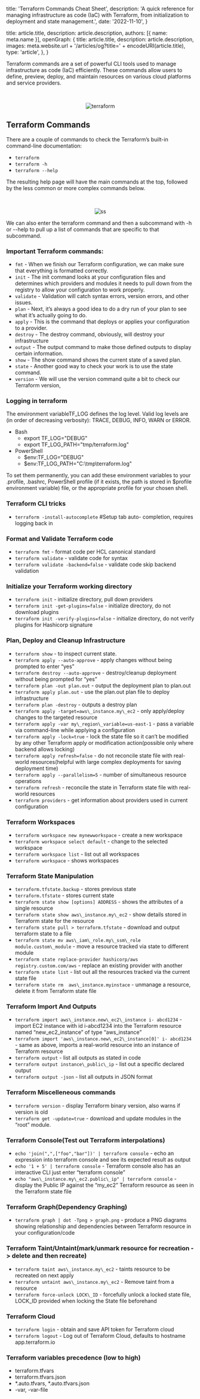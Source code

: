 

  title: 'Terraform Commands Cheat Sheet',
  description: 'A quick reference for managing infrastructure as code (IaC) with Terraform, from initialization to deployment and state management.',
  date: '2022-11-10',
}

  title: article.title,
  description: article.description,
  authors: [{ name: meta.name }],
  openGraph: {
    title: article.title,
    description: article.description,
    images: meta.website.url + '/articles/og?title=' + encodeURI(article.title),
    type: 'article',
  },
}



Terraform commands are a set of powerful CLI tools used to manage infrastructure as code (IaC) efficiently. These commands allow users to define, preview, deploy, and maintain resources on various cloud platforms and service providers.

<br />

<p align="center">
<img 
  src={terraform.src} 
  alt="terraform"
/>
</p>

## Terraform Commands 
There are a couple of commands to check the Terraform’s built-in command-line documentation: 

- ```terraform```
- ```terraform -h```
- ```terraform --help```

The resulting help page will have the main commands at the top, followed by the less common or more complex commands below. 

<br />

<p align="center">
<img 
  src="https://user-images.githubusercontent.com/59575502/201073861-56229fc4-e738-40b5-89ef-5d7d7bf7f0a8.jpeg"
  alt="ss"
/>
</p>


We can also enter the terraform command and then a subcommand with -h or --help to pull up a list of commands that are specific to that subcommand.  

### Important Terraform commands: 

- ```fmt``` - When we finish our Terraform configuration, we can make sure that everything is formatted correctly.
- ```init``` - The init command looks at your configuration files and determines which providers and modules it needs to pull down from the registry to allow your configuration to work properly. 
- ```validate``` - Validation will catch syntax errors, version errors, and other issues.
- ```plan``` - Next, it’s always a good idea to do a dry run of your plan to see what it’s actually going to do.
- ```apply``` - This is the command that deploys or applies your configuration to a provider. 
- ```destroy``` - The destroy command, obviously, will destroy your infrastructure
- ```output``` -  The output command to make those defined outputs to display certain information.
- ```show``` - The show command shows the current state of a saved plan.
- ```state``` - Another good way to check your work is to use the state command. 
- ```version``` - We will use the version command quite a bit to check our Terraform version,

### Logging in terraform
The environment variableTF_LOG defines the log level. Valid log levels are (in order of decreasing verbosity): TRACE, DEBUG, INFO, WARN or ERROR.

- Bash 
    - export TF_LOG="DEBUG"
    - export TF_LOG_PATH="tmp/terraform.log"
- PowerShell
    - $env:TF_LOG="DEBUG"
    - $env:TF_LOG_PATH="C:\tmp\terraform.log"

To set them permanently, you can add these environment variables to your .profile, .bashrc, PowerShell profile (if it exists, the path is stored in $profile environment variable) file, or the appropriate profile for your chosen shell.

### Terraform CLI tricks 

- ```terraform -install-autocomplete``` #Setup tab auto- completion, requires logging back in 

### Format and Validate Terraform code

- ```terraform fmt``` - format code per HCL canonical standard 
- ```terraform validate``` - validate code for syntax 
- ```terraform validate -backend=false``` - validate code skip backend validation 

### Initialize your Terraform working directory

- ```terraform init``` - initialize directory, pull down providers 
- ```terraform init -get-plugins=false``` - initialize directory, do not download plugins 
- ```terraform init -verify-plugins=false``` - initialize directory, do not verify plugins for Hashicorp signature 

### Plan, Deploy and Cleanup Infrastructure

- ```terraform show``` - to inspect current state.
- ```terraform apply --auto-approve``` - apply changes without being prompted to enter “yes” 
- ```terraform destroy --auto-approve``` - destroy/cleanup deployment without being prompted for “yes” 
- ```terraform plan -out plan.out``` - output the deployment plan to plan.out 
- ```terraform apply plan.out``` - use the plan.out plan file to deploy infrastructure 
- ```terraform plan -destroy``` - outputs a destroy plan 
- ```terraform apply -target=aws\_instance.my\_ec2``` - only apply/deploy changes to the targeted resource 
- ```terraform apply -var my\_region\_variable=us-east-1``` - pass a variable via command-line while applying a configuration 
- ```terraform apply -lock=true``` - lock the state file so it can’t be modified by any other Terraform apply or modification action(possible only where backend allows locking) 
- ```terraform apply refresh=false``` - do not reconcile state file with real-world resources(helpful with large complex deployments for saving deployment time) 
- ```terraform apply --parallelism=5``` - number of simultaneous resource operations 
- ```terraform refresh``` - reconcile the state in Terraform state file with real-world resources 
- ```terraform providers``` - get information about providers used in current configuration 

### Terraform Workspaces

- ```terraform workspace new mynewworkspace``` - create a new workspace 
- ```terraform workspace select default``` - change to the selected workspace 
- ```terraform workspace list``` - list out all workspaces
- ```terraform workspace``` - shows workspaces

### Terraform State Manipulation

- ```terraform.tfstate.backup``` - stores previous state
- ```terraform.tfstate``` - stores current state
- ```terraform state show [options] ADDRESS``` - shows the attributes of a single resource
- ```terraform state show aws\_instance.my\_ec2``` - show details stored in Terraform state for the resource 
- ```terraform state pull > terraform.tfstate``` - download and output terraform state to a file 
- ```terraform state mv aws\_iam\_role.my\_ssm\_role module.custom\_module``` - move a resource tracked via state to different module 
- ```terraform state replace-provider hashicorp/aws registry.custom.com/aws``` - replace an existing provider with another 
- ```terraform state list``` - list out all the resources tracked via the current state file 
- ```terraform state rm  aws\_instance.myinstace``` - unmanage a resource, delete it from Terraform state file 

### Terraform Import And Outputs

- ```terraform import aws\_instance.new\_ec2\_instance i- abcd1234``` - import EC2 instance with id i-abcd1234 into the Terraform resource named “new\_ec2\_instance” of type “aws\_instance” 
- ```terraform import 'aws\_instance.new\_ec2\_instance[0]' i- abcd1234``` - same as above, imports a real-world resource into an instance of Terraform resource 
- ```terraform output``` - list all outputs as stated in code 
- ```terraform output instance\_public\_ip``` - list out a specific declared output 
- ```terraform output -json``` - list all outputs in JSON format 

### Terraform Miscelleneous commands

- ```terraform version``` - display Terraform binary version, also warns if version is old 
- ```terraform get -update=true``` - download and update modules in the “root” module. 

### Terraform Console(Test out Terraform interpolations)

- ```echo 'join(",",["foo","bar"])' | terraform console``` - echo an expression into terraform console and see its expected result as output 
- ```echo '1 + 5' | terraform console``` - Terraform console also has an interactive CLI just enter “terraform console” 
- ```echo "aws\_instance.my\_ec2.public\_ip" | terraform console``` - display the Public IP against the “my\_ec2” Terraform resource as seen in the Terraform state file 

### Terraform Graph(Dependency Graphing)

- ```terraform graph | dot -Tpng > graph.png``` - produce a PNG diagrams showing relationship and dependencies between Terraform resource in your configuration/code 

### Terraform Taint/Untaint(mark/unmark resource for recreation - > delete and then recreate)

- ```terraform taint aws\_instance.my\_ec2``` - taints resource to be recreated on next apply 
- ```terraform untaint aws\_instance.my\_ec2``` - Remove taint from a resource 
- ```terraform force-unlock LOCK\_ID``` - forcefully unlock a locked state file, LOCK\_ID provided when locking the State file beforehand 

### Terraform Cloud 

- ```terraform login``` - obtain and save API token for Terraform cloud 
- ```terraform logout``` - Log out of Terraform Cloud, defaults to hostname app.terraform.io 

### Terraform variables precedence (low to high)

- terraform.tfvars
- terraform.tfvars.json
- *.auto.tfvars, *.auto.tfvars.json
- -var, -var-file